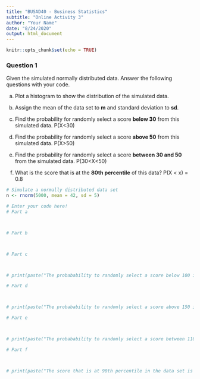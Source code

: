 ```yaml
---
title: "BUSAD40 - Business Statistics"
subtitle: "Online Activity 3"
author: "Your Name"
date: "8/24/2020"
output: html_document
---
```


```r
knitr::opts_chunk$set(echo = TRUE)
```

### Question 1

Given the simulated normally distributed data. Answer the following questions with your code.

a. Plot a histogram to show the distribution of the simulated data.

b. Assign the mean of the data set to **m** and standard deviation to **sd**.

c. Find the probability for randomly select a score **below 30** from this simulated data. P(X<30)

d. Find the probability for randomly select a score **above 50** from this simulated data. P(X>50)

e. Find the probability for randomly select a score **between 30 and 50** from the simulated data. P(30<X<50)

f. What is the score that is at the **80th percentile** of this data? P(X < x) = 0.8

```r
# Simulate a normally distributed data set
n <- rnorm(5000, mean = 42, sd = 5)

# Enter your code here!
# Part a



# Part b



# Part c



# print(paste("The probabability to randomly select a score below 100 is ", ))

# Part d



# print(paste("The probabability to randomly select a score above 150 is ", ))

# Part e



# print(paste("The probabability to randomly select a score between 110 and 130 is ", ))

# Part f



# print(paste("The score that is at 90th percentile in the data set is ", ))

```